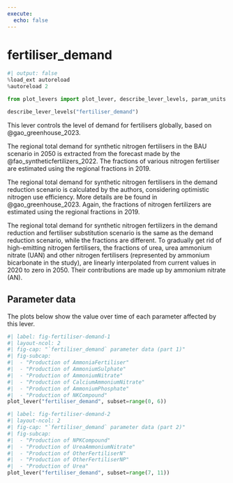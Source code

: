 ```yaml
---
execute:
  echo: false
---
```


# fertiliser_demand {#sec-fertiliser-demand}

```python
#| output: false
%load_ext autoreload
%autoreload 2

from plot_levers import plot_lever, describe_lever_levels, param_units
```

```python
describe_lever_levels("fertiliser_demand")
```

This lever controls the level of demand for fertilisers globally, based on @gao_greenhouse_2023.

The regional total demand for synthetic nitrogen fertilisers in the BAU scenario in 2050 is extracted from the forecast made by the @fao_syntheticfertilizers_2022. The fractions of various nitrogen fertiliser are estimated using the regional fractions in 2019. 

The regional total demand for synthetic nitrogen fertilisers in the demand reduction scenario is calculated by the authors, considering optimistic nitrogen use efficiency. More details are be found in @gao_greenhouse_2023. Again, the fractions of nitrogen fertilizers are estimated using the regional fractions in 2019.

The regional total demand for synthetic nitrogen fertilizers in the demand reduction and fertiliser substitution scenario is the same as the demand reduction scenario, while the fractions are different. To gradually get rid of high-emitting nitrogen fertilisers, the fractions of urea, urea ammonium nitrate (UAN) and other nitrogen fertilisers (represented by ammonium bicarbonate in the study), are linearly interpolated from current values in 2020 to zero in 2050. Their contributions are made up by ammonium nitrate (AN).


## Parameter data

The plots below show the value over time of each parameter affected by this lever.

```python
#| label: fig-fertiliser-demand-1
#| layout-ncol: 2
#| fig-cap: "`fertiliser_demand` parameter data (part 1)"
#| fig-subcap:
#|  - "Production of AmmoniaFertiliser"
#|  - "Production of AmmoniumSulphate"
#|  - "Production of AmmoniumNitrate"
#|  - "Production of CalciumAmmoniumNitrate"
#|  - "Production of AmmoniumPhosphate"
#|  - "Production of NKCompound"
plot_lever("fertiliser_demand", subset=range(0, 6))
```

```python
#| label: fig-fertiliser-demand-2
#| layout-ncol: 2
#| fig-cap: "`fertiliser_demand` parameter data (part 2)"
#| fig-subcap:
#|  - "Production of NPKCompound"
#|  - "Production of UreaAmmoniumNitrate"
#|  - "Production of OtherFertiliserN"
#|  - "Production of OtherFertiliserNP"
#|  - "Production of Urea"
plot_lever("fertiliser_demand", subset=range(7, 11))
```
